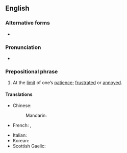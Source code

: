 ==English==

===Alternative forms===
* {{l|en|at the end of one's rope}}

===Pronunciation===
* {{audio|en-au-at the end of one's tether.ogg|Audio (AU)|lang=en}}

===Prepositional phrase===
{{en-PP}}

# {{lb|en|idiomatic|UK}} At the [[limit]] of one’s [[patience]]; [[frustrated]] or [[annoyed]].

====Translations====
{{trans-top|At the limit of one’s patience}}
* Chinese:
*: Mandarin: {{t|cmn|在耐心的极限|tr=zài nàixīn de jíxiàn}}
* French: {{t+|fr|au bout du rouleau}}, {{t+|fr|exaspéré}}
{{trans-mid}}
* Italian: {{t|it|al limite della sopportazione}}
* Korean: {{t|ko|진퇴양난에 빠진}}
* Scottish Gaelic: {{t|gd|aig an dùbhlan le}}
{{trans-bottom}}